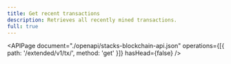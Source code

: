 ```yaml
---
title: Get recent transactions
description: Retrieves all recently mined transactions.
full: true
---
```


<APIPage
  document="./openapi/stacks-blockchain-api.json"
  operations={[{ path: '/extended/v1/tx/', method: 'get' }]}
  hasHead={false}
/>
